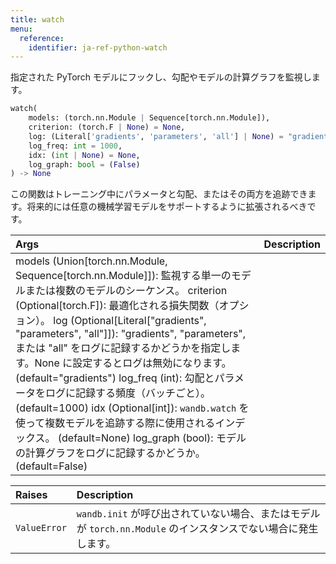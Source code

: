 ```yaml
---
title: watch
menu:
  reference:
    identifier: ja-ref-python-watch
---
```


<Card title="View the source code" href="https://www.github.com/wandb/wandb/tree/637bddf198525810add5804059001b1b319d6ad1/wandb/sdk/wandb_run.py#L2801-L2836" icon="github"/>

指定された PyTorch モデルにフックし、勾配やモデルの計算グラフを監視します。

```python
watch(
    models: (torch.nn.Module | Sequence[torch.nn.Module]),
    criterion: (torch.F | None) = None,
    log: (Literal['gradients', 'parameters', 'all'] | None) = "gradients",
    log_freq: int = 1000,
    idx: (int | None) = None,
    log_graph: bool = (False)
) -> None
```

この関数はトレーニング中にパラメータと勾配、またはその両方を追跡できます。将来的には任意の機械学習モデルをサポートするように拡張されるべきです。

| Args | Description |
| :--- | :--- |
|  models (Union[torch.nn.Module, Sequence[torch.nn.Module]]): 監視する単一のモデルまたは複数のモデルのシーケンス。 criterion (Optional[torch.F]): 最適化される損失関数（オプション）。 log (Optional[Literal["gradients", "parameters", "all"]]): "gradients", "parameters", または "all" をログに記録するかどうかを指定します。None に設定するとログは無効になります。 (default="gradients") log_freq (int): 勾配とパラメータをログに記録する頻度（バッチごと）。 (default=1000) idx (Optional[int]): `wandb.watch` を使って複数モデルを追跡する際に使用されるインデックス。 (default=None) log_graph (bool): モデルの計算グラフをログに記録するかどうか。 (default=False) |

| Raises | Description |
| :--- | :--- |
|  `ValueError` |  `wandb.init` が呼び出されていない場合、またはモデルが `torch.nn.Module` のインスタンスでない場合に発生します。 |